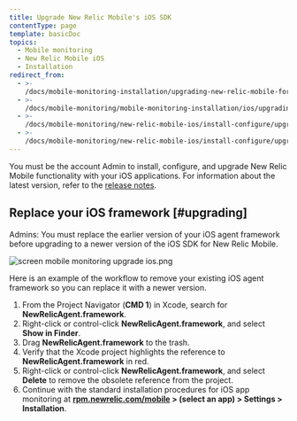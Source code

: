 ```yaml
---
title: Upgrade New Relic Mobile's iOS SDK
contentType: page
template: basicDoc
topics:
  - Mobile monitoring
  - New Relic Mobile iOS
  - Installation
redirect_from:
  - >-
    /docs/mobile-monitoring-installation/upgrading-new-relic-mobile-for-ios-apps/
  - >-
    /docs/mobile-monitoring/mobile-monitoring-installation/ios/upgrading-new-relic-mobiles-ios-sdk/
  - >-
    /docs/mobile-monitoring/new-relic-mobile-ios/install-configure/upgrading-new-relic-mobiles-ios-sdk/
  - >-
    /docs/mobile-monitoring/new-relic-mobile-ios/install-configure/upgrade-new-relic-mobiles-ios-sdk/
---
```


You must be the account Admin to install, configure, and upgrade New Relic Mobile functionality with your iOS applications. For information about the latest version, refer to the [release notes](/docs/releases/ios).

## Replace your iOS framework [#upgrading]

Admins: You must replace the earlier version of your iOS agent framework before upgrading to a newer version of the iOS SDK for New Relic Mobile.

![screen mobile monitoring upgrade ios.png](./images/screen-mobile-monitoring-upgrade-ios_0.png "screen mobile monitoring upgrade ios.png")

Here is an example of the workflow to remove your existing iOS agent framework so you can replace it with a newer version.

1. From the Project Navigator (**CMD 1**) in Xcode, search for **NewRelicAgent.framework**.
2. Right-click or control-click **NewRelicAgent.framework**, and select **Show in Finder**.
3. Drag **NewRelicAgent.framework** to the trash.
4. Verify that the Xcode project highlights the reference to **NewRelicAgent.framework** in red.
5. Right-click or control-click **NewRelicAgent.framework**, and select **Delete** to remove the obsolete reference from the project.
6. Continue with the standard installation procedures for iOS app monitoring at **[rpm.newrelic.com/mobile](https://rpm.newrelic.com/mobile) > (select an app) > Settings > Installation**.
